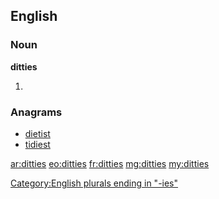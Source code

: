 ==English==

===Noun===
'''ditties'''

# {{plural of|ditty}}

===Anagrams===
* [[dietist#English|dietist]]
* [[tidiest#English|tidiest]]

[[Category:English plurals ending in "-ies"]]

[[ar:ditties]]
[[eo:ditties]]
[[fr:ditties]]
[[mg:ditties]]
[[my:ditties]]